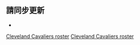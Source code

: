 <noinclude>{{noteTA|G1=NBA}}</noinclude>{{NBA roster header|team=克里夫兰骑士}} 

{{player2 | num = 31 | first = 賈萊特 | last = 艾倫 | pos = C | ft = 6 | in = 10 | lbs = 243 | school = Texas | DOB = 1998–04–21 }}
{{player2 | num = 21 | first = 艾德 | last = 戴維斯 | pos = F/C | ft = 6 | in = 9 | lbs = 218 | school = North Carolina | DOB = 1989–06–05 }}
{{player2 | num = 12 | redlink = 提姆·佛雷澤 | englink = Tim Frazier | pos = G | ft = 6 | in = 0 | lbs = 170 | school = Penn State | DOB = 1990–11–01 }}
{{player2 | num = 10 | first = 達里厄斯 | last = 加蘭 | pos = G | ft = 6 | in = 1 | lbs = 192 |school = Vanderbilt | DOB = 2000–01–26 }}
{{player2 | num = 00 | redlink = 布蘭登·古德溫 | englink = Brandon Goodwin (basketball) | pos = G | ft = 6 | in = 0 | lbs = 180 |school = Florida Gulf Coast | DOB = 1995–10–02 | note = TW }}
{{player2 | num = 3 | first = 卡里斯 | last = 勒弗特 | pos = G | ft = 6 | in = 6 | lbs = 205 |school = Michigan | DOB = 1994–08–25 }}
{{player2 | num = 0 | first = 凯文 | last = 乐福 | pos = F/C | ft = 6 | in = 8 | lbs = 251 | school = UCLA | DOB = 1988–09–07 }}
{{player2 | num = 24 | first = 勞里 | last = 馬爾卡寧 | pos = F/C | ft = 6 | in = 11 | lbs = 240 | school = Arizona | DOB = 1997–05–22 }}
{{player2 | num = 4 | first = 埃文 | last = 莫布里 | pos = C | ft = 6 | in = 11 | lbs = 215 | school = Southern California | DOB = 2001–06–18 }}
{{player2 | num = 5 | redlink = R·J·恩巴德 | englink = RJ Nembhard | pos = G | ft = 6 | in = 4 | lbs = 200 | school = TCU | DOB = 1999–03–22 | note = TW}}
{{player2 | num = 35 | first = 艾薩克 | last = 奧科羅 | pos = G/F | ft = 6 | in = 5 | lbs = 225 | school = Auburn | DOB = 2001–01–26 }}
{{player2 | num = 16 | first = 切迪 | last = 奧斯曼 | pos = F | ft = 6 | in = 7 | lbs = 230 | from = [[安纳托利亚艾菲斯篮球俱乐部|安纳托利亚艾菲斯]] | DOB = 1995–04–08 }}
{{player2 | num = 1 | first = 拉简 | last = 朗多 | pos = G | ft = 6 | in = 1 | lbs = 180 | school = Auburn | DOB = 1986–02–22 }}
{{player2 | num = 2 | first = 柯林 | last = 塞克斯頓 | pos = G | ft = 6 | in = 1 | lbs = 190 | school = Alabama | DOB = 1999–01–04 | inj = yes }}
{{player2 | num = 8 | redlink = 拉瑪爾·史蒂文斯 | englink = Lamar Stevens | pos = F | ft = 6 | in = 6 | lbs = 230 | school = Penn State | DOB = 1997–07–09 }}
{{player2 | num = 32 | redlink = 迪恩·韋德 | englink = Dean Wade | pos = F | ft = 6 | in = 9 | lbs = 228 | school = Kansas State | DOB = 1996–11–20 }}
{{player2 | num = 9 | redlink = 迪倫·溫德勒 | englink = Dylan Windler | pos = G/F | ft = 6 | in = 6 | lbs = 196 | school = Belmont | DOB = 1996–09–22 }} 

{{NBA roster footer
| head_coach =
* [[J·B·畢克史塔夫]]
| asst_coach =
* [[格雷格·巴克纳]]
* {{link-en|邁克·格里蒂|Mike Gerrity}}
* [[安東尼奧·朗]]
* [[悉尼·洛]]
* {{link-en|J·J·奥特洛|J. J. Outlaw}}
* {{link-en|內特·瑞金|Nate Reinking}}
* [[卢克·沃顿]]
| otherlegend = '''(DL)''' On [[assignment (NBA D-League)|assignment]] to D-League affiliate
| roster_url = http://www.nba.com/cavs/roster/
| transaction_url = http://basketball.realgm.com/nba/teams/Cleveland_Cavaliers/5/Transaction_History
| accessdate = 2022–02–26
}}<noinclude>

== 請同步更新 ==
*{{tl|克里夫兰骑士现时球员名单}}

[[Category:NBA球員名單導航模板|Cleveland Cavaliers roster]]
[[Category:克里夫蘭騎士|Cleveland Cavaliers roster]]
</noinclude>